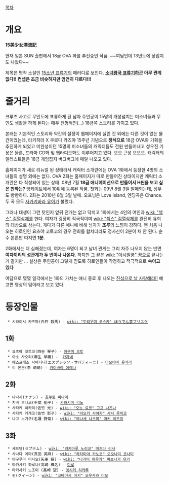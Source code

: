 [[목차]]
= 개요 =
'''15美少女漂流記'''

현재 일본 SUN 출판에서 18금 OVA 화를 추진중인 작품. ~~여담인데 13년도에 상업지도 나왔다~~

제목은 명작 소설인 [[15소년 표류기]]의 패러디로 보인다. '''[[소녀왕국 표류기]]하곤 아무 관계 없다!! 컨셉은 조금 비슷하지만 엄연히 다르다!!!'''

= 줄거리 =
크루즈 사고로 무인도에 표류하게 된 남자 주인공이 15명의 개성넘치는 미소녀들과 무인도 생활을 하게 된다는 매우 전형적인(…) 18금쪽 스토리를 가지고 있다.

본래는 기본적인 스토리와 약간의 설정이 웹페이지에 실린 것 외에는 다른 것이 없는 물건이었는데, 타키하라 X 쿠로다 카즈야 15주년 기념으로 '''정식으로''' 18금 OVA화 기획을 추진하게 되었고 미완성이던 15명의 미소녀들의 캐릭터들도 전원 만들어내고 성우진 기용은 물론, 드라마 CD화 및 웹라디오화도 이루어지고 있다. 오오 근성 오오오. 캐릭터의 일러스트들은 18금 게임잡지 버그버그에 매달 나오고 있다.

홈페이지가 새로 리뉴얼 된 상태라서 캐릭터 소개란에는 OVA 1화에서 등장한 4명의 소녀들의 설명 외에는 없다. OVA 2화는 홈페이지가 따로 만들어진 상태이지만 캐릭터 소개란은 다 작성되어 있는 상태. 08년 7월 '''18금 애니메이션으로 만들어서 H씬을 보고 싶은 만화는?''' 앙케이트에서 10위에 등록된 작품. 첫화는 09년 8월 3일 발매되는데, 성우도 빵빵하다. 2화는 2010년 8월 3일 발매. 오프닝은 Love Island, 엔딩곡은 Chance. 두 곡 모두 [[사카키바라 유이]]가 불렀다.

그러나 태생이 그런 탓인지 앞뒤 전개는 없고 닥치고 1화에서는 4인의 여인과 [[wiki: "섹스" 검열삭제]]를 한다. 여자가 굉장히 적극적이며 [[wiki: "섹스" 검열삭제]]를 완전히 유희의 대상으로 삼는다. 게다가 다른 애니에 비해 남자가 '''조루'''의 느낌이 강하다. 맨 처음 나오는 히로인인 요츠야 코토코의 경우 전희를 합치더라도 정사신이 2분이 채 안 된다. 순수 본론만 따지면 '''1분'''.

2화에서는 더 심해졌는데, 여자는 6명이 되고 남녀 관계는 그리 자주 나오지 않는 반면 '''여자끼리의 성관계가 두 번이나 나온다.''' 하지만 그 끝은 [[wiki: "아시발꿈" 꿈]]으로 끝나는거 같지만 ... 실상은 주인공이 그렇게 믿도록 히로인들이 작정하고 적극적으로 '''속이고 있다'''

여담으로 몇몇 일각에서는 1화의 가치는 애니 종료 후 나오는 [[진심으로 날 사랑해라!!]] 예고편 영상의 덤이라고 보고 있다.

= 등장인물 =
  * 시라이시 카즈마(白石 数馬) - [[wiki: "토리우미 코스케" ほうでん亭ブリスケ]]

== 1화 ==
  * 요츠야 코토코(四谷 琴子) - [[아구미 오토]]
  * 아소 사오리(麻生 早織) -  [[카자네]]
  * 에스프레소 사바티니(エスプレッソ・サバティーニ) - [[아오야마 유카리]]
  * 리 몬몬(李 萌萌) - [[카이바라 에레나]]

== 2화 ==
  * 나나시(ナナシ) - [[호쿠토 미나미]]
  * 치바 후나코(千葉 船子) - [[카와시마 리노]]
  * 사타케 히카리(佐竹 光) - [[wiki: "오노 료코" 고교 나즈나]]
  * 사타케 카게코(佐竹 影子) - [[wiki: "아오키 사야카" 사사 루미코]]
  * 나고 노기쿠(名護 野菊) - [[wiki: "야나세 나츠미" 마키 이즈미]]

== 3화 ==
  * 세프템(セプテム) - [[wiki: "리키마루 노리코" 마츠다 리사]]
  * 사나다 에마(真田 英麻) - [[wiki: "하타미야 카노코" 오오나미 코나미]]
  * 야구루마 미사오(矢車 操) - [[wiki: "나가미 하루카" 마츠나가 유키]]
  * 타카사키 하루나(高崎 榛名) - [[미루]]
  * 타카사키 노조미 (高崎 望) - [[잇시키 히카루]]
  * 퀸(クイーン) - [[wiki: "코바야시 마키" 오우카와 미오]]

